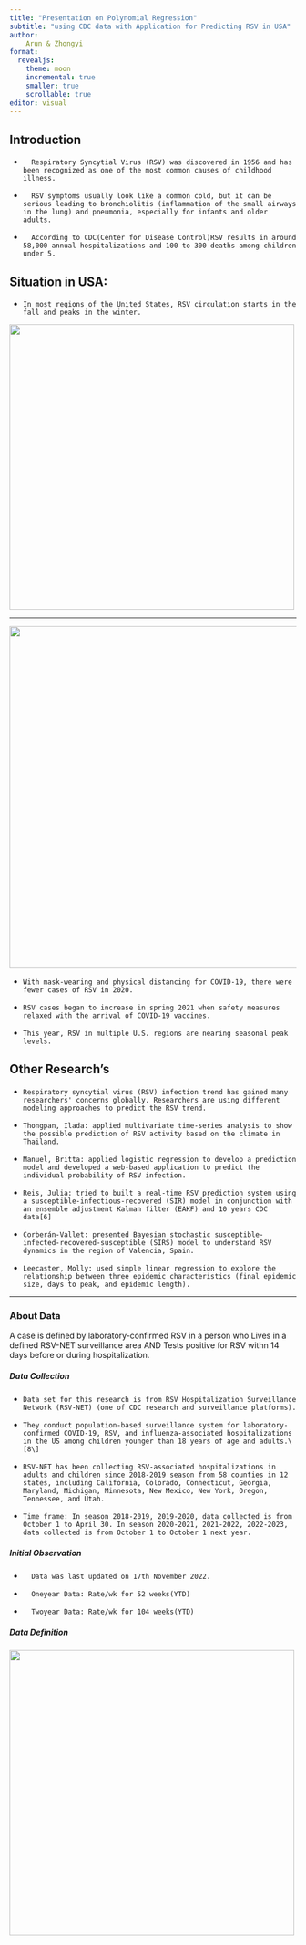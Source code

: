 ```yaml
---
title: "Presentation on Polynomial Regression"
subtitle: "using CDC data with Application for Predicting RSV in USA"
author: 
    Arun & Zhongyi
format: 
  revealjs:
    theme: moon
    incremental: true 
    smaller: true
    scrollable: true
editor: visual
---
```


## Introduction {.smaller}

-       Respiratory Syncytial Virus (RSV) was discovered in 1956 and has been recognized as one of the most common causes of childhood illness.

-       RSV symptoms usually look like a common cold, but it can be serious leading to bronchiolitis (inflammation of the small airways in the lung) and pneumonia, especially for infants and older adults.

-       According to CDC(Center for Disease Control)RSV results in around 58,000 annual hospitalizations and 100 to 300 deaths among children under 5.

## Situation in USA: {.smaller}

-     In most regions of the United States, RSV circulation starts in the fall and peaks in the winter.

![](images/paste-554DC9A6.png){fig-align="center" width="500"}

---

![](images/paste-F2E32D2F.png){fig-align="center" width="600"}

-     With mask-wearing and physical distancing for COVID-19, there were fewer cases of RSV in 2020.

-     RSV cases began to increase in spring 2021 when safety measures relaxed with the arrival of COVID-19 vaccines.

-     This year, RSV in multiple U.S. regions are nearing seasonal peak levels.


## Other Research's {.smaller}

-     Respiratory syncytial virus (RSV) infection trend has gained many researchers' concerns globally. Researchers are using different modeling approaches to predict the RSV trend.

-     Thongpan, Ilada: applied multivariate time-series analysis to show the possible prediction of RSV activity based on the climate in Thailand.

-     Manuel, Britta: applied logistic regression to develop a prediction model and developed a web-based application to predict the individual probability of RSV infection.

-     Reis, Julia: tried to built a real-time RSV prediction system using a susceptible-infectious-recovered (SIR) model in conjunction with an ensemble adjustment Kalman filter (EAKF) and 10 years CDC data[6]

-     Corberán-Vallet: presented Bayesian stochastic susceptible‐infected‐recovered‐susceptible (SIRS) model to understand RSV dynamics in the region of Valencia, Spain.

-     Leecaster, Molly: used simple linear regression to explore the relationship between three epidemic characteristics (final epidemic size, days to peak, and epidemic length).

---
### About Data 
::: {.nonincremental} 
A case is defined by laboratory-confirmed RSV in a person who Lives in a defined RSV-NET surveillance area AND Tests positive for RSV withn 14 days before or during hospitalization.
:::
::: {.panel-tabset}
##### Data Collection

-     Data set for this research is from RSV Hospitalization Surveillance Network (RSV-NET) (one of CDC research and surveillance platforms).

-     They conduct population-based surveillance system for laboratory-confirmed COVID-19, RSV, and influenza-associated hospitalizations in the US among children younger than 18 years of age and adults.\[8\]

-     RSV-NET has been collecting RSV-associated hospitalizations in adults and children since 2018-2019 season from 58 counties in 12 states, including California, Colorado, Connecticut, Georgia, Maryland, Michigan, Minnesota, New Mexico, New York, Oregon, Tennessee, and Utah.

-     Time frame: In season 2018-2019, 2019-2020, data collected is from October 1 to April 30. In season 2020-2021, 2021-2022, 2022-2023, data collected is from October 1 to October 1 next year.

##### Initial Observation
-       Data was last updated on 17th November 2022.
-       Oneyear Data: Rate/wk for 52 weeks(YTD)
-       Twoyear Data: Rate/wk for 104 weeks(YTD)

##### Data Definition{.scrollable}

![](images/paste-B56B095E.png){fig-align="center" width="500"}

:::
